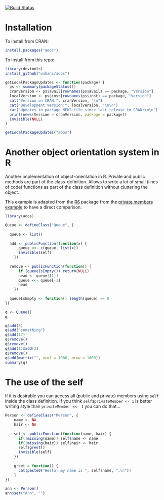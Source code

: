 [![Build Status](https://travis-ci.org/wahani/aoos.png?branch=master)](https://travis-ci.org/wahani/aoos)

# Installation
To install from CRAN:
```r
install.packages("aoos")
```

To install from this repo:
```r
library(devtools)
install_github("wahani/aoos")
```

```r
getLocalPackageUpdates <- function(package) {
  ps <- summary(packageStatus())
  cranVersion <- ps$avail[rownames(ps$avail) == package, "Version"]
  localVersion <- ps$inst[rownames(ps$inst) == package, "Version"]
  cat("Version on CRAN:", cranVersion, "\n")
  cat("Development Version:", localVersion, "\n\n")
  cat("Updates in package NEWS-file since last release to CRAN:\n\n")
  print(news(Version > cranVersion, package = package))
  invisible(NULL)
}

getLocalPackageUpdates("aoos")
```


# Another object orientation system in R
Another implementation of object-orientation in R. Private and public methods are part of the class-definition. Allows to write a lot of small (lines of code) functions as part of the class definition without cluttering the object.

This example is adapted from the [R6](https://github.com/wch/R6) package from the [private members example](http://rpubs.com/wch/24456) to have a direct comparison.

```r
library(aoos)

Queue <- defineClass("Queue", {
  
  queue <- list()
  
  add <- publicFunction(function(x) {
      queue <<- c(queue, list(x))
      invisible(self)
    })
  
  remove <- publicFunction(function() {
      if (queueIsEmpty()) return(NULL)
      head <- queue[[1]]
      queue <<- queue[-1]
      head
    })
  
  queueIsEmpty <- function() length(queue) == 0
})

q <- Queue()
q
```

```r
q$add(5)
q$add("something")
q$add(17)
q$remove()
q$remove()
q$add(1)$add(2)
q$remove()
q$add(matrix("", ncol = 1000, nrow = 1000))
summary(q)
```

# The use of the self

If it is desirable you can access all (public and private) members using `self` inside the class definition. If you think `self$privateMember <- 1` is better writing style than `privateMember <<- 1` you can do that...

```r
Person <- defineClass("Person", {
    name <- NA
    hair <- NA
    
    set <- publicFunction(function(name, hair) {
      if(!missing(name)) self$name <- name
      if(!missing(hair)) self$hair <- hair
      self$greet()
      invisible(self)
    })
    
    greet = function() {
      cat(paste0("Hello, my name is ", self$name, ".\n"))
    }
})

ann <- Person()
ann$set("Ann", "")

```


